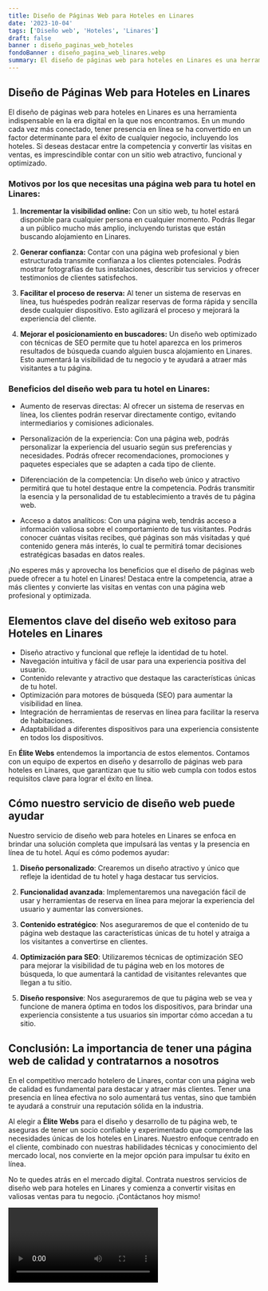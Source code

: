 ```yaml
---
title: Diseño de Páginas Web para Hoteles en Linares
date: '2023-10-04'
tags: ['Diseño web', 'Hoteles', 'Linares']
draft: false
banner : diseño_paginas_web_hoteles
fondoBanner : diseño_pagina_web_linares.webp
summary: El diseño de páginas web para hoteles en Linares es una herramienta indispensable en la era digital en la que nos encontramos. En un mundo cada vez más conectado, tener presencia en línea se ha convertido en un factor determinante para el éxito de cualquier negocio, incluyendo los hoteles. Si deseas destacar entre la competencia y convertir las visitas en ventas, es imprescindible contar con un sitio web atractivo, funcional y optimizado.
---
```


## Diseño de Páginas Web para Hoteles en Linares

El diseño de páginas web para hoteles en Linares es una herramienta indispensable en la era digital en la que nos encontramos. En un mundo cada vez más conectado, tener presencia en línea se ha convertido en un factor determinante para el éxito de cualquier negocio, incluyendo los hoteles. Si deseas destacar entre la competencia y convertir las visitas en ventas, es imprescindible contar con un sitio web atractivo, funcional y optimizado.

### Motivos por los que necesitas una página web para tu hotel en Linares:

1. **Incrementar la visibilidad online:** Con un sitio web, tu hotel estará disponible para cualquier persona en cualquier momento. Podrás llegar a un público mucho más amplio, incluyendo turistas que están buscando alojamiento en Linares.

2. **Generar confianza:** Contar con una página web profesional y bien estructurada transmite confianza a los clientes potenciales. Podrás mostrar fotografías de tus instalaciones, describir tus servicios y ofrecer testimonios de clientes satisfechos.

3. **Facilitar el proceso de reserva:** Al tener un sistema de reservas en línea, tus huéspedes podrán realizar reservas de forma rápida y sencilla desde cualquier dispositivo. Esto agilizará el proceso y mejorará la experiencia del cliente.

4. **Mejorar el posicionamiento en buscadores:** Un diseño web optimizado con técnicas de SEO permite que tu hotel aparezca en los primeros resultados de búsqueda cuando alguien busca alojamiento en Linares. Esto aumentará la visibilidad de tu negocio y te ayudará a atraer más visitantes a tu página.

### Beneficios del diseño web para tu hotel en Linares:

- Aumento de reservas directas: Al ofrecer un sistema de reservas en línea, los clientes podrán reservar directamente contigo, evitando intermediarios y comisiones adicionales.

- Personalización de la experiencia: Con una página web, podrás personalizar la experiencia del usuario según sus preferencias y necesidades. Podrás ofrecer recomendaciones, promociones y paquetes especiales que se adapten a cada tipo de cliente.

- Diferenciación de la competencia: Un diseño web único y atractivo permitirá que tu hotel destaque entre la competencia. Podrás transmitir la esencia y la personalidad de tu establecimiento a través de tu página web.

- Acceso a datos analíticos: Con una página web, tendrás acceso a información valiosa sobre el comportamiento de tus visitantes. Podrás conocer cuántas visitas recibes, qué páginas son más visitadas y qué contenido genera más interés, lo cual te permitirá tomar decisiones estratégicas basadas en datos reales.

¡No esperes más y aprovecha los beneficios que el diseño de páginas web puede ofrecer a tu hotel en Linares! Destaca entre la competencia, atrae a más clientes y convierte las visitas en ventas con una página web profesional y optimizada.

<GifSeo />

<Cta />

## Elementos clave del diseño web exitoso para Hoteles en Linares

- Diseño atractivo y funcional que refleje la identidad de tu hotel.
- Navegación intuitiva y fácil de usar para una experiencia positiva del usuario.
- Contenido relevante y atractivo que destaque las características únicas de tu hotel.
- Optimización para motores de búsqueda (SEO) para aumentar la visibilidad en línea.
- Integración de herramientas de reservas en línea para facilitar la reserva de habitaciones.
- Adaptabilidad a diferentes dispositivos para una experiencia consistente en todos los dispositivos.

En **Élite Webs** entendemos la importancia de estos elementos. Contamos con un equipo de expertos en diseño y desarrollo de páginas web para hoteles en Linares, que garantizan que tu sitio web cumpla con todos estos requisitos clave para lograr el éxito en línea.

## Cómo nuestro servicio de diseño web puede ayudar

Nuestro servicio de diseño web para hoteles en Linares se enfoca en brindar una solución completa que impulsará las ventas y la presencia en línea de tu hotel. Aquí es cómo podemos ayudar:

1. **Diseño personalizado**: Crearemos un diseño atractivo y único que refleje la identidad de tu hotel y haga destacar tus servicios.

2. **Funcionalidad avanzada**: Implementaremos una navegación fácil de usar y herramientas de reserva en línea para mejorar la experiencia del usuario y aumentar las conversiones.

3. **Contenido estratégico**: Nos aseguraremos de que el contenido de tu página web destaque las características únicas de tu hotel y atraiga a los visitantes a convertirse en clientes.

4. **Optimización para SEO**: Utilizaremos técnicas de optimización SEO para mejorar la visibilidad de tu página web en los motores de búsqueda, lo que aumentará la cantidad de visitantes relevantes que llegan a tu sitio.

5. **Diseño responsive**: Nos aseguraremos de que tu página web se vea y funcione de manera óptima en todos los dispositivos, para brindar una experiencia consistente a tus usuarios sin importar cómo accedan a tu sitio.

## Conclusión: La importancia de tener una página web de calidad y contratarnos a nosotros

En el competitivo mercado hotelero de Linares, contar con una página web de calidad es fundamental para destacar y atraer más clientes. Tener una presencia en línea efectiva no solo aumentará tus ventas, sino que también te ayudará a construir una reputación sólida en la industria.

Al elegir a **Élite Webs** para el diseño y desarrollo de tu página web, te aseguras de tener un socio confiable y experimentado que comprende las necesidades únicas de los hoteles en Linares. Nuestro enfoque centrado en el cliente, combinado con nuestras habilidades técnicas y conocimiento del mercado local, nos convierte en la mejor opción para impulsar tu éxito en línea.

No te quedes atrás en el mercado digital. Contrata nuestros servicios de diseño web para hoteles en Linares y comienza a convertir visitas en valiosas ventas para tu negocio. ¡Contáctanos hoy mismo!

<Video />

<CtaBot job='Hoteles' city='Linares'/>

<Gmaps query='Linares+españa+maps' />